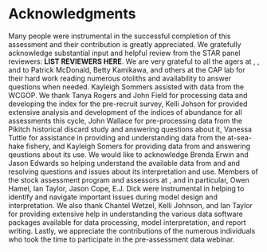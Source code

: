 # Acknowledgments

Many people were instrumental in the successful completion of this assessment and their contribution is greatly appreciated. We gratefully acknowledge substantial input and helpful review from the STAR panel reviewers: **LIST REVIEWERS HERE**. We are very grateful to all the agers at \gls{wdfw}, \gls{odfw}, and to Patrick McDonald, Betty Kamikawa, and others at the CAP lab for their hard work reading numerous otoliths and availability to answer questions when needed. Kayleigh Sommers assisted with data from the WCGOP. We thank Tanya Rogers and John Field for processing data and developing the index for the pre-recruit survey, Kelli Johson for provided extensive analysis and development of the indices of abundance for all assessments this cycle, John Wallace for pre-processing data from the Pikitch historical discard study and answering questions about it, Vanessa Tuttle for assistance in providing and understanding data from the at-sea-hake fishery, and Kayleigh Somers for providing data from \gls{wcgop} and answering qeustions about its use. We would like to acknowledge Brenda Erwin and Jason Edwards so helping understand the available data from \gls{pacfin} and \gls{recfin} and resolving questions and issues about its interpretation and use. Members of the \gls{nwfsc} stock assessment program and assessors at \gls{swfsc}, and in particular, Owen Hamel, Ian Taylor, Jason Cope, E.J. Dick were instrumental in helping to identify and navigate important issues during model design and interpretation. We also thank Chantel Wetzel, Kelli Johnson, and Ian Taylor for providing extensive help in understanding the various data software packages available for data processing, model interpretation, and report writing. Lastly, we appreciate the contributions of the numerous individuals who took the time to participate in the pre-assessment data webinar.